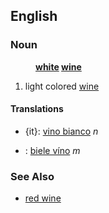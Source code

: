 ==English==
===Noun===
:'''[[white]] [[wine]]'''
# light colored [[wine]]
====Translations====
*{it}: [[vino bianco]] ''n''
*{{sk}}: [[biele víno]] ''m''
===See Also===
* [[red wine]]